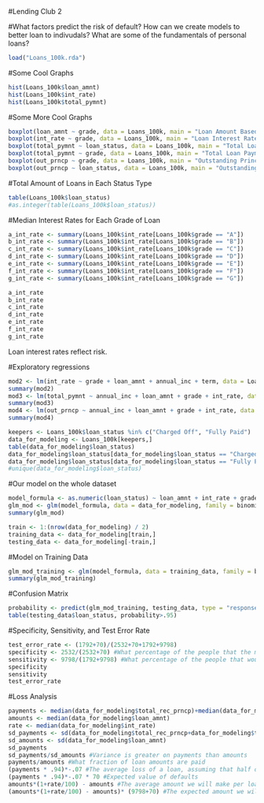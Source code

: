 
#Lending Club 2

#What factors predict the risk of default? How can we create models to better loan to indivudals? What are some of the fundamentals of personal loans?

```r
load("Loans_100k.rda")
```
#Some Cool Graphs
```r
hist(Loans_100k$loan_amnt)
hist(Loans_100k$int_rate)
hist(Loans_100k$total_pymnt)
```
#Some More Cool Graphs
```r
boxplot(loan_amnt ~ grade, data = Loans_100k, main = "Loan Amount Based on Loan Grade")
boxplot(int_rate ~ grade, data = Loans_100k, main = "Loan Interest Rate Based on Loan Grade")
boxplot(total_pymnt ~ loan_status, data = Loans_100k, main = "Total Loan Payment given Loan Status")
boxplot(total_pymnt ~ grade, data = Loans_100k, main = "Total Loan Payment given Loan Grade")
boxplot(out_prncp ~ grade, data = Loans_100k, main = "Outstanding Principal given Loan Grade")
boxplot(out_prncp ~ loan_status, data = Loans_100k, main = "Outstanding Principal given Loan Status")
```
#Total Amount of Loans in Each Status Type
```r
table(Loans_100k$loan_status)
#as.integer(table(Loans_100k$loan_status))
```
#Median Interest Rates for Each Grade of Loan
```r
a_int_rate <- summary(Loans_100k$int_rate[Loans_100k$grade == "A"])
b_int_rate <- summary(Loans_100k$int_rate[Loans_100k$grade == "B"])
c_int_rate <- summary(Loans_100k$int_rate[Loans_100k$grade == "C"])
d_int_rate <- summary(Loans_100k$int_rate[Loans_100k$grade == "D"])
e_int_rate <- summary(Loans_100k$int_rate[Loans_100k$grade == "E"])
f_int_rate <- summary(Loans_100k$int_rate[Loans_100k$grade == "F"])
g_int_rate <- summary(Loans_100k$int_rate[Loans_100k$grade == "G"])

a_int_rate
b_int_rate
c_int_rate
d_int_rate
e_int_rate
f_int_rate
g_int_rate
```
Loan interest rates reflect risk.

#Exploratory regressions
```r
mod2 <- lm(int_rate ~ grade + loan_amnt + annual_inc + term, data = Loans_100k)
summary(mod2)
mod3 <- lm(total_pymnt ~ annual_inc + loan_amnt + grade + int_rate, data = Loans_100k)
summary(mod3)
mod4 <- lm(out_prncp ~ annual_inc + loan_amnt + grade + int_rate, data = Loans_100k)
summary(mod4)
```

```r
keepers <- Loans_100k$loan_status %in% c("Charged Off", "Fully Paid")
data_for_modeling <- Loans_100k[keepers,]
table(data_for_modeling$loan_status)
data_for_modeling$loan_status[data_for_modeling$loan_status == "Charged Off"] <- as.numeric(0)
data_for_modeling$loan_status[data_for_modeling$loan_status == "Fully Paid"] <- as.numeric(1)
#unique(data_for_modeling$loan_status)
```
#Our model on the whole dataset
```r
model_formula <- as.numeric(loan_status) ~ loan_amnt + int_rate + grade + annual_inc + grade + total_pymnt
glm_mod <- glm(model_formula, data = data_for_modeling, family = binomial)
summary(glm_mod)
```
```r
train <- 1:(nrow(data_for_modeling) / 2)
training_data <- data_for_modeling[train,]
testing_data <- data_for_modeling[-train,]
```
#Model on Training Data
```r
glm_mod_training <- glm(model_formula, data = training_data, family = binomial)
summary(glm_mod_training)
```
#Confusion Matrix
```r
probability <- predict(glm_mod_training, testing_data, type = "response")
table(testing_data$loan_status, probability>.95)
```
#Specificity, Sensitivity, and Test Error Rate
```r
test_error_rate <- (1792+70)/(2532+70+1792+9798)
specificity <- 2532/(2532+70) #What percentage of the people that the model predicts would default that actually defaulted
sensitivity <- 9798/(1792+9798) #What percentage of the people that would have fully paid that the model predicts would have paid
specificity
sensitivity
test_error_rate
```
#Loss Analysis
```r
payments <- median(data_for_modeling$total_rec_prncp)+median(data_for_modeling$total_rec_int)
amounts <- median(data_for_modeling$loan_amnt)
rate <- median(data_for_modeling$int_rate)
sd_payments <- sd(data_for_modeling$total_rec_prncp+data_for_modeling$total_rec_int)
sd_amounts <- sd(data_for_modeling$loan_amnt)
sd_payments
sd_payments/sd_amounts #Variance is greater on payments than amounts
payments/amounts #What fraction of loan amounts are paid
(payments * .94)*-.07 #The average loss of a loan, assuming that half of interest payments are paid and 95% of the principal
(payments * .94)*-.07 * 70 #Expected value of defaults
amounts*(1+rate/100) - amounts #The average amount we will make per loan
(amounts*(1+rate/100) - amounts)* (9798+70) #The expected amount we will make in total if we loan to everyone
```

